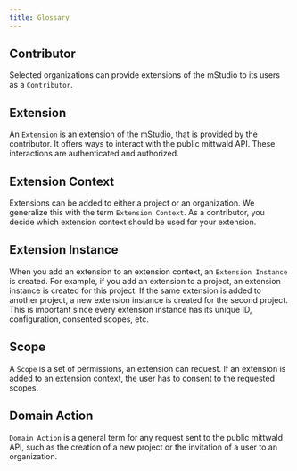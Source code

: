 ```yaml
---
title: Glossary
---
```


## Contributor

Selected organizations can provide extensions of the mStudio to its users as a `Contributor`.

## Extension

An `Extension` is an extension of the mStudio, that is provided by the contributor.
It offers ways to interact with the public mittwald API.
These interactions are authenticated and authorized.

## Extension Context

Extensions can be added to either a project or an organization.
We generalize this with the term `Extension Context`.
As a contributor, you decide which extension context should be used for your extension.

## Extension Instance

When you add an extension to an extension context, an `Extension Instance` is created.
For example, if you add an extension to a project, an extension instance is created for this project.
If the same extension is added to another project, a new extension instance is created for the second project.
This is important since every extension instance has its unique ID, configuration, consented scopes, etc.

## Scope

A `Scope` is a set of permissions, an extension can request.
If an extension is added to an extension context, the user has to consent to the requested scopes.

## Domain Action

`Domain Action` is a general term for any request sent to the public mittwald API,
such as the creation of a new project or the invitation of a user to an organization.
